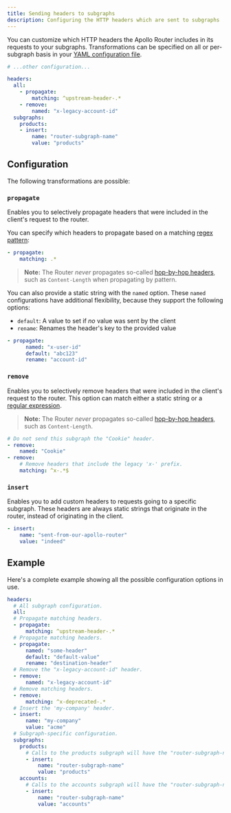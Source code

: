 ```yaml
---
title: Sending headers to subgraphs
description: Configuring the HTTP headers which are sent to subgraphs
---
```


You can customize which HTTP headers the Apollo Router includes in its requests to your subgraphs. Transformations can be specified on all or per-subgraph basis in your [YAML configuration file](#configuration-file).

```yaml{3-12}:title=router.yaml
# ...other configuration...

headers:
  all:
    - propagate:
        matching: ^upstream-header-.*
    - remove:
        named: "x-legacy-account-id"
  subgraphs:
    products:
    - insert:
        name: "router-subgraph-name"
        value: "products"

```

## Configuration
The following transformations are possible:

### `propagate`

Enables you to selectively propagate headers that were included in the client's request to the router.

You can specify which headers to propagate based on a matching [regex pattern](https://docs.rs/regex/latest/regex/):

```yaml
- propagate:
    matching: .*
```
> **Note:** The Router _never_ propagates so-called [hop-by-hop headers](https://developer.mozilla.org/en-US/docs/Web/HTTP/Headers#hop-by-hop_headers), such as `Content-Length` when propagating by pattern.


You can also provide a static string with the `named` option. These `named` configurations have additional flexibility, because they support the following options:

- `default`: A value to set if _no_ value was sent by the client
- `rename`: Renames the header's key to the provided value

```yaml
- propagate:
      named: "x-user-id"
      default: "abc123"
      rename: "account-id"
```

### `remove`

Enables you to selectively remove headers that were included in the client's request to the router. This option can match either a static string or a [regular expression](https://docs.rs/regex/latest/regex/).

> **Note:** The Router _never_ propagates so-called [hop-by-hop headers](https://developer.mozilla.org/en-US/docs/Web/HTTP/Headers#hop-by-hop_headers), such as `Content-Length`.

```yaml
# Do not send this subgraph the "Cookie" header.
- remove:
    named: "Cookie"
- remove:
    # Remove headers that include the legacy 'x-' prefix.
    matching: ^x-.*$
```

### `insert`

Enables you to add custom headers to requests going to a specific subgraph. These headers are always static strings that originate in the router, instead of originating in the client.

```yaml
- insert:
    name: "sent-from-our-apollo-router"
    value: "indeed"
```

## Example

Here's a complete example showing all the possible configuration options in use.

```yaml:title=router.yaml
headers:
  # All subgraph configuration.
  all:
  # Propagate matching headers.
  - propagate:
      matching: ^upstream-header-.*
  # Propagate matching headers.
  - propagate:
      named: "some-header"
      default: "default-value"
      rename: "destination-header"
  # Remove the "x-legacy-account-id" header.
  - remove:
      named: "x-legacy-account-id"
  # Remove matching headers.
  - remove:
      matching: ^x-deprecated-.*
  # Insert the 'my-company' header.
  - insert:
      name: "my-company"
      value: "acme"
  # Subgraph-specific configuration.
  subgraphs:
    products:
      # Calls to the products subgraph will have the "router-subgraph-name" header set to `products`.
      - insert:
          name: "router-subgraph-name"
          value: "products"
    accounts:
      # Calls to the accounts subgraph will have the "router-subgraph-name" header set to `accounts`.
      - insert:
          name: "router-subgraph-name"
          value: "accounts"
```
